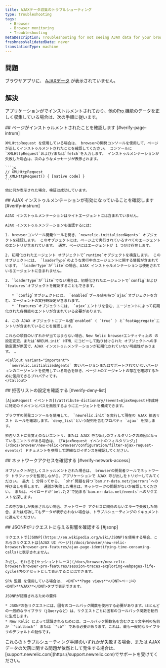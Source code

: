 ```yaml
---
title: AJAXデータ収集のトラブルシューティング
type: troubleshooting
tags:
  - Browser
  - Browser monitoring
  - Troubleshooting
metaDescription: Troubleshooting for not seeing AJAX data for your browser app.
freshnessValidatedDate: never
translationType: machine
---
```


## 問題

ブラウザアプリに、 [AJAXデータ](/docs/browser/new-relic-browser/browser-pro-features/ajax-page-identifying-time-consuming-calls) が表示されていません。

## 解決

アプリケーションが[<InlinePopover type="browser" />](/docs/browser/new-relic-browser/installation-configuration/troubleshooting-browser-monitoring-installation)でインストルメントされており、他の[Pro 機能](/docs/browser/new-relic-browser/browser-pro-features)のデータを正しく収集している場合は、次の手順に従います。

<Steps>
  <Step>
    ## ページがインストゥルメントされたことを確認します [#verify-page-intrum]

    XMLHttpRequest を使用している場合は、 browserの開発コンソールを使用して、ページが正しくインストゥルメントされたことを確認してください。 コンソールに`XMLHttpRequest`および/または`fetch`を入力します。 インストゥルメンテーションが失敗した場合は、次のようなメッセージが表示されます。

    ```js
    // XMLHttpRequest
    ƒ XMLHttpRequest() { [native code] }
    ```

    他に何か表示された場合、検証は成功しています。
  </Step>

  <Step>
    ## AJAX インストゥルメンテーションが有効になっていることを確認します [#verify-instrum]

    AJAX インストゥルメンテーションはライトエージェントには含まれていません。

    AJAX インストゥルメンテーションを確認するには:

    1. browserコンソール開発ツールを開き、`newrelic.initializedAgents` オブジェクトを確認します。 このオブジェクトには、ページ上で実行されているすべてのエージェントのエントリが含まれています。 通常、ページにはエージェントが 1 つだけ存在します。

    2. 初期化されたエージェント オブジェクトで`runtime`オブジェクトを検査します。 このオブジェクトには、 `loaderType`のような実行中のエージェントに関する情報が含まれています。 `loaderType`が`lite`の場合、AJAX インストゥルメンテーションは使用されているエージェントに含まれません。

    3. `loaderType`が`lite`でない場合は、初期化されたエージェントで`config`および`features`オブジェクトを確認することもできます。

       * `config`オブジェクトには、 `enabled`ブール値を持つ`ajax`オブジェクトを含む、エージェントの実行時設定が含まれます。
       * `features`オブジェクトには、 `ajax`エントリを含む、エージェントによって初期化された各機能のエントリが含まれている必要があります。

    4. この AJAX オブジェクトにブール値`enabled` ( `true` ) と`featAggregate`エントリが含まれていることを確認します。

    これらの項目のいずれかが当てはまらない場合、New Relic browserエンティティ上の の設定変更、または`NREUM.init` HTML にコピーして貼り付けられた オブジェクトへの手動変更が原因で、AJAX インストゥルメンテーションが初期化されていない可能性があります。 。

    <Callout variant="important">
      `newrelic.initializedAgents` 古いバージョンまたはサポートされていないバージョンのエージェントを使用している場合を除き、ページ上のエージェントの存在を確認するために使用できるプロパティです。
    </Callout>
  </Step>

  <Step>
    ## 拒否リストの設定を確認する [#verify-deny-list]

    [AjaxRequest イベントの](/attribute-dictionary/?event=AjaxRequest)作成時に特定のドメインとパスを無視するようにエージェントを構成できます。

    ブラウザの開発コンソールを使用して、 `newrelic.init`を実行して現在の AJAX 拒否リスト ルールを確認します。`deny_list`という配列を含むプロパティ `ajax` を探します。

    拒否リストに見覚えのないエントリ、または AJAX 呼び出しのフィルタリングの原因となっているエントリがある場合は、 [「AjaxRequest イベントのフィルタリング」](/docs/browser/new-relic-browser/configuration/filter-ajax-request-events/) ドキュメントを参照して詳細なガイダンスを確認してください。
  </Step>

  <Step>
    ## ネットワークアクセスを確認する [#verify-network-access]

    オブジェクトが正しくストゥルメントされた場合は、 browserの開発者ツールでネットワーク トラフィックを監視しながら、アプリケーションで AJAX 呼び出しをトリガーしてみてください。 最大 1 分待ってから、 `xhr`問題を持つ`bam.nr-data.net/jserrors`への呼び出しを探します。 通話が失敗した場合は、ネットワークの問題がないか確認してください。 または、ペイロードが`bel.7;2`で始まる`bam.nr-data.net/events`へのリクエストを探します。

    この呼び出しが表示されない場合、ネットワーク アクセスに関係のないエラーで失敗した場合、または成功してもデータが表示されない場合は、トラブルシューティングのドキュメントに進んでください。
  </Step>

  <Step>
    ## JSONPがリクエストに与える影響を確認する [#jsonp]

    リクエストで[JSONP](https://en.wikipedia.org/wiki/JSONP)を使用する場合、これらのリクエストは[AJAX UI ページ](/docs/browser/new-relic-browser/browser-pro-features/ajax-page-identifying-time-consuming-calls)に表示されません。

    ただし、それらを[セッショントレース](/docs/browser/new-relic-browser/browser-pro-features/session-traces-exploring-webpages-life-cycle)内のアセットとして表示することはできます。

    SPA 監視 を使用している場合は、 <DNT>**Page views**</DNT>ページの<DNT>**AJAX**</DNT>タブで表示できます。

    JSONPが認識されるための要件

    * JSONPの各リクエストには、固有のコールバック関数を使用する必要があります。ほとんどの一般的なライブラリ（jQueryなど）は、リクエストごとに固有のコールバック関数を動的に生成します。
    * New Relic によって認識されるためには、コールバック関数名を含むクエリ文字列の名前が `"callback"` または `"cb"` である必要があります。これは、最も一般的なライブラリのデフォルトの動作です。
  </Step>
</Steps>

<Callout variant="tip">
  これらのトラブルシューティング手順のいずれかが失敗する場合、または AJAX データの欠落に関する問題が依然として発生する場合は、 [support.newrelic.com](https://support.newrelic.com)でサポートを受けてください。
</Callout>